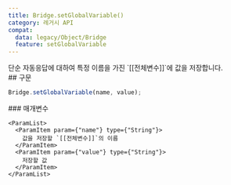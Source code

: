```yaml
---
title: Bridge.setGlobalVariable()
category: 레거시 API
compat:
  data: legacy/Object/Bridge
  feature: setGlobalVariable
---
```


<Section>
  단순 자동응답에 대하여 특정 이름을 가진 `[[전체변수]]`에 값을 저장합니다.
</Section>
<Section>
  ## 구문

  ~~~js
  Bridge.setGlobalVariable(name, value);
  ~~~

  <Section>
    ### 매개변수

    <ParamList>
      <ParamItem param={"name"} type={"String"}>
        값을 저장할 `[[전체변수]]`의 이름
      </ParamItem>
      <ParamItem param={"value"} type={"String"}>
        저장할 값
      </ParamItem>
    </ParamList>
  </Section>
</Section>